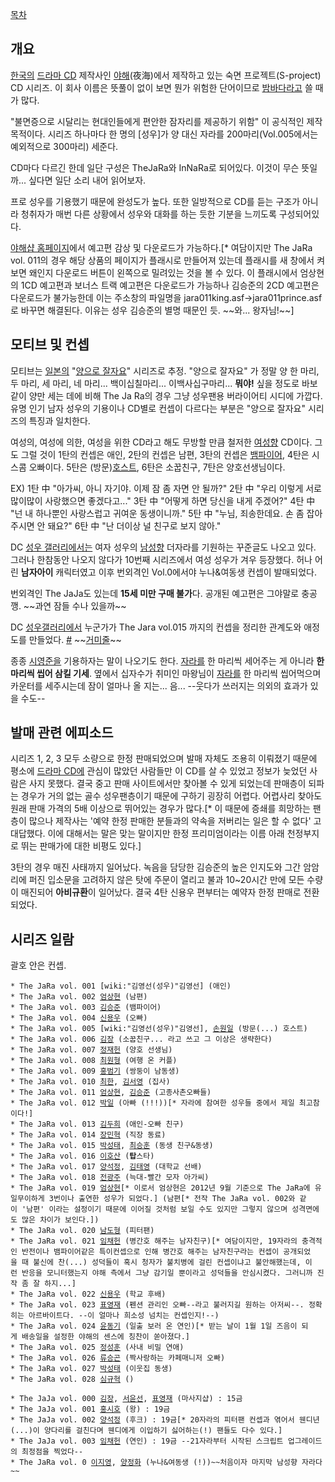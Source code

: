 [[목차]]

== 개요 ==
[[한국]]의 [[드라마 CD]] 제작사인 [[야해]](夜海)에서 제작하고 있는 숙면 프로젝트(S-project) CD 시리즈. 이 회사 이름은 뜻풀이 없이 보면 뭔가 위험한 단어이므로 [[밤바다]]라고 쓸 때가 많다.

"불면증으로 시달리는 현대인들에게 편안한 잠자리를 제공하기 위함" 이 공식적인 제작 목적이다. 시리즈 하나마다 한 명의 [성우]가 양 대신 자라를 200마리(Vol.005에서는 예외적으로 300마리) 세준다.

CD마다 다르긴 한데 일단 구성은 TheJaRa와 InNaRa로 되어있다. 이것이 무슨 뜻일까... 싶다면 일단 소리 내어 읽어보자.

프로 성우를 기용했기 때문에 완성도가 높다. 또한 일방적으로 CD를 듣는 구조가 아니라 청취자가 매번 다른 상황에서 성우와 대화를 하는 듯한 기분을 느끼도록 구성되어있다.

[http://www.yahe-shop.com/ 야해샵 홈페이지]에서 예고편 감상 및 다운로드가 가능하다.[* 여담이지만 The JaRa vol. 011의 경우 해당 상품의 페이지가 플래시로 만들어져 있는데 플래시를 새 창에서 켜보면 왜인지 다운로드 버튼이 왼쪽으로 밀려있는 것을 볼 수 있다. 이 플래시에서 엄상현의 1CD 예고편과 보너스 트랙 예고편은 다운로드가 가능하나 김승준의 2CD 예고편은 다운로드가 불가능한데 이는 주소창의 파일명을 jara011king.asf→jara011prince.asf 로 바꾸면 해결된다. 이유는 성우 김승준의 별명 때문인 듯. ~~와... 왕자님!~~]

== 모티브 및 컨셉 ==
모티브는 [[일본]]의 "[[양으로 잘자요]]" 시리즈로 추정. "양으로 잘자요" 가 정말 양 한 마리, 두 마리, 세 마리, 네 마리... 백이십칠마리... 이백사십구마리... '''뭐야!''' 싶을 정도로 바보 같이 양만 세는 데에 비해 The Ja Ra의 경우 그냥 성우팬용 버라이어티 시디에 가깝다. 유명 인기 남자 성우의 기용이나 CD별로 컨셉이 다르다는 부분은 "양으로 잘자요" 시리즈의 특징과 일치한다.

여성의, 여성에 의한, 여성을 위한 CD라고 해도 무방할 만큼 철저한 [[여성향]] CD이다. 그도 그럴 것이 1탄의 컨셉은 애인, 2탄의 컨셉은 남편, 3탄의 컨셉은 [[뱀파이어]], 4탄은 시스콤 오빠이다. 5탄은 (방문)[[호스트]], 6탄은 소꿉친구, 7탄은 양호선생님이다.

EX) 1탄 中 "아가씨, 아니 자기야. 이제 잠 좀 자면 안 될까?"
2탄 中 "우리 이렇게 서로 많이많이 사랑했으면 좋겠다고..."
3탄 中 "어떻게 하면 당신을 내게 주겠어?"
4탄 中 "넌 내 하나뿐인 사랑스럽고 귀여운 동생이니까."
5탄 中 "누님, 죄송한데요. 손 좀 잡아주시면 안 돼요?"
6탄 中 "난 더이상 널 친구로 보지 않아."

DC [[성우 갤러리]]에서는 여자 성우의 [[남성향]] 더자라를 기원하는 꾸준글도 나오고 있다. 그러나 한참동안 나오지 않다가 10번째 시리즈에서 여성 성우가 겨우 등장했다. 허나 어린 '''남자아이''' 캐릭터였고 이후 번외격인 Vol.0에서야 누나&여동생 컨셉이 발매되었다.

번외격인 The JaJa도 있는데 '''15세 미만 구매 불가'''다. 공개된 예고편은 그야말로 충공깽. ~~과연 잠들 수나 있을까~~

DC [[성우갤러리]]에서 누군가가 The Jara vol.015 까지의 컨셉을 정리한 관계도와 애정도를 만들었다. [http://blog.naver.com/kjn01175/140136007474 #] ~~[[거미줄]]~~

종종 [[시영준]]을 기용하자는 말이 나오기도 한다. [[자라]]를 한 마리씩 세어주는 게 아니라 '''한 마리씩 씹어 삼킬 기세'''. 옆에서 십자수가 취미인 마왕님이 [[자라]]를 한 마리씩 씹어먹으며 카운터를 세주시는데 잠이 얼마나 올 지는... 음... --웃다가 쓰러지는 의외의 효과가 있을 수도--

== 발매 관련 에피소드 ==
시리즈 1, 2, 3 모두 소량으로 한정 판매되었으며 발매 자체도 조용히 이뤄졌기 때문에 평소에 [[드라마 CD]]에 관심이 많았던 사람들만 이 CD를 살 수 있었고 정보가 늦었던 사람은 사지 못했다. 결국 중고 판매 사이트에서만 찾아볼 수 있게 되었는데 판매층이 되파는 경우가 거의 없는 골수 성우팬층이기 때문에 구하기 굉장히 어렵다. 어렵사리 찾아도 원래 판매 가격의 5배 이상으로 뛰어있는 경우가 많다.[* 이 때문에 증쇄를 희망하는 팬층이 많으나 제작사는 '예약 한정 판매한 분들과의 약속을 저버리는 일은 할 수 없다' 고 대답했다. 이에 대해서는 말은 맞는 말이지만 한정 프리미엄이라는 이름 아래 천정부지로 뛰는 판매가에 대한 비평도 있다.]

3탄의 경우 매진 사태까지 일어났다. 녹음을 담당한 김승준의 높은 인지도와 그간 암암리에 퍼진 입소문을 고려하지 않은 탓에 주문이 열리고 불과 10~20시간 만에 모든 수량이 매진되어 '''아비규환'''이 일어났다. 결국 4탄 신용우 편부터는 예약자 한정 판매로 전환되었다.

== 시리즈 일람 ==
괄호 안은 컨셉.

 * The JaRa vol. 001 [wiki:"김영선(성우)"김영선] (애인)
 * The JaRa vol. 002 [[엄상현]] (남편)
 * The JaRa vol. 003 [[김승준]] (뱀파이어)
 * The JaRa vol. 004 [[신용우]] (오빠)
 * The JaRa vol. 005 [wiki:"김영선(성우)"김영선], [[손원일]] (방문(...) 호스트)
 * The JaRa vol. 006 [[김장]] (소꿉친구... 라고 쓰고 그 이상은 생략한다)
 * The JaRa vol. 007 [[정재헌]] (양호 선생님)
 * The JaRa vol. 008 [[최원형]] (여행 온 커플)
 * The JaRa vol. 009 [[홍범기]] (쌍둥이 남동생)
 * The JaRa vol. 010 [[최한]], [[김서영]] (집사)
 * The JaRa vol. 011 [[엄상현]], [[김승준]] (고종사촌오빠들)
 * The JaRa vol. 012 [[박일]] (아빠 (!!!))[* 자라에 참여한 성우들 중에서 제일 최고참이다!]
 * The JaRa vol. 013 [[김두희]] (애인-오빠 친구)
 * The JaRa vol. 014 [[장민혁]] (직장 동료)
 * The JaRa vol. 015 [[박성태]], [[최승훈]] (동생 친구&동생)
 * The JaRa vol. 016 [[이호산]] ('''탑'''스타)
 * The JaRa vol. 017 [[양석정]], [[김태영]] (대학교 선배)
 * The JaRa vol. 018 [[전광주]] (늑대-빨간 모자 아가씨)
 * The JaRa vol. 019 [[엄상현]][* 이로서 엄상현은 2012년 9월 기준으로 The JaRa에 유일무이하게 3번이나 출연한 성우가 되었다.] (남편[* 전작 The JaRa vol. 002와 같이 '남편' 이라는 설정이기 때문에 이어질 것처럼 보일 수도 있지만 그렇지 않으며 성격면에도 많은 차이가 보인다.])
 * The JaRa vol. 020 [[남도형]] (피터팬)
 * The JaRa vol. 021 [[임채헌]] (병간호 해주는 남자친구)[* 여담이지만, 19자라의 충격적인 반전이나 뱀파이어같은 특이컨셉으로 인해 병간호 해주는 남자친구라는 컨셉이 공개되었을 때 불신에 찬(...) 성덕들이 혹시 청자가 불치병에 걸린 컨셉이냐고 불안해했는데, 이런 반응을 모니터했는지 야해 측에서 그냥 감기일 뿐이라고 성덕들을 안심시켰다. 그러니까 진작 좀 잘 하지...]
 * The JaRa vol. 022 [[신용우]] (학교 후배)
 * The JaRa vol. 023 [[표영재]] (펜션 관리인 오빠--라고 불러지길 원하는 아저씨--. 정확히는 아르바이트다. --이 얼마나 희소성 넘치는 컨셉인지!--)
 * The JaRa vol. 024 [[윤동기]] (일출 보러 온 연인)[* 받는 날이 1월 1일 즈음이 되게 배송일을 설정한 야해의 센스에 칭찬이 쏟아졌다.]
 * The JaRa vol. 025 [[정성훈]] (사내 비밀 연애)
 * The JaRa vol. 026 [[류승곤]] (짝사랑하는 카페매니저 오빠)
 * The JaRa vol. 027 [[박성태]] (이웃집 동생)
 * The JaRa vol. 028 [[심규혁]] ()

 * The JaJa vol. 000 [[김장]], [[서윤선]], [[표영재]] (마사지샵) : 15금
 * The JaJa vol. 001 [[홍시호]] (왕) : 19금
 * The JaJa vol. 002 [[양석정]] (후크) : 19금[* 20자라의 피터팬 컨셉과 엮어서 웬디년(...)이 양다리를 걸친다며 웬디에게 이입하기 싫어하는(!) 팬들도 다수 있다.]
 * The JaJa vol. 003 [[임채헌]] (연인) : 19금 --21자라부터 시작된 스크립트 업그레이드의 최정점을 찍었다--
 * The JaRa vol. 0 [[이지영]], [[양정화]] (누나&여동생 (!))~~처음이자 마지막 남성향 자라다~~
